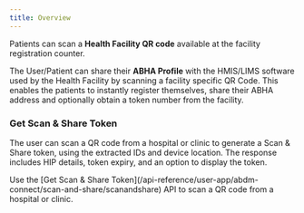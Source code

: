 ```yaml
---
title: Overview
---
```


Patients can scan a **Health Facility QR code** available at the facility registration counter.

The User/Patient can share their **ABHA Profile** with the HMIS/LIMS software used by the Health Facility by scanning
a facility specific QR Code. This enables the patients to instantly register themselves, share their ABHA address
and optionally obtain a token number from the facility.

### Get Scan & Share Token
The user can scan a QR code from a hospital or clinic to generate a Scan & Share token, using the extracted IDs
and device location. The response includes HIP details, token expiry, and an option to display the token.

<Steps>
    <Step title="Generate Scan & Share Token">
        Use the [Get Scan & Share Token](/api-reference/user-app/abdm-connect/scan-and-share/scanandshare) API to
        scan a QR code from a hospital or clinic.
    </Step>
</Steps>